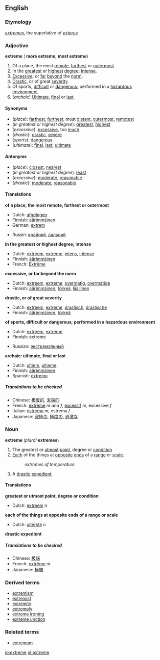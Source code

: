 ==English==
===Etymology===
{{L.}} ''[[extremus]]'', the superlative of ''[[exterus]]''<!--should this be "externus", which means "outside"?-->

===Adjective===
'''extreme''' ({{compar}} '''more extreme''', {{superl}} '''most extreme''')

#Of a place, the most [[remote]], [[farthest]] or [[outermost]].
#In the [[greatest]] or [[highest]] [[degree]]; [[intense]].
#[[Excessive]], or [[far]] [[beyond]] the [[norm]].
#[[Drastic]], or of great [[severity]].
#Of sports, [[difficult]] or [[dangerous]]; performed in a [[hazardous]] [[environment]].
#(''archaic'') [[Ultimate]], [[final]] or [[last]].

====Synonyms====
*(''place''): [[far]]thest, [[furthest]], most [[distant]], [[outermost]], [[remote]]st
*(''in greatest or highest degree''): [[great]]est, [[high]]est
*(''excessive''): [[excessive]], too [[much]]
*(''drastic''): [[drastic]], [[severe]]
*(''sports''): [[dangerous]]
*(''ultimate''): [[final]], [[last]], [[ultimate]]

====Antonyms====
*(''place''): [[close]]st, [[near]]est
*(''in greatest or highest degree''): [[least]]
*(''excessive''): [[moderate]], [[reasonable]]
*(''drastic''): [[moderate]], [[reasonable]]

====Translations====

'''of a place, the most remote, farthest or outermost'''
{{top}}
*Dutch: [[afgelegen]]
*Finnish: [[äärimmäinen]]
*German: [[extrem]]
{{mid}}
*Russin: [[крайний]], [[дальний]]
{{bottom}}

'''in the greatest or highest degree; intense'''
{{top}}
*Dutch: [[extreem]], [[extreme]], [[intens]], [[intense]]
*Finnish: [[äärimmäinen]]
*French: [[Extrême]]
{{mid}}
{{bottom}}

'''excessive, or far beyond the norm'''
{{top}}
*Dutch: [[extreem]], [[extreme]], [[overmatig]], [[overmatige]]
*Finnish: [[äärimmäinen]], [[törkeä]], [[liiallinen]]
{{mid}}
{{bottom}}

'''drastic, or of great severity'''
{{top}}
*Dutch: [[extreem]], [[extreme]], [[drastisch]], [[drastische]]
*Finnish: [[äärimmäinen]], [[törkeä]]
{{mid}}
{{bottom}}

'''of sports, difficult or dangerous; performed in a hazardous environment'''
{{top}}
*Dutch: [[extreem]], [[extreme]]
*Finnish: extreme
{{mid}}
*Russian: [[экстремальный]]
{{bottom}}

'''archaic: ultimate, final or last'''
{{top}}
*Dutch: [[ultiem]], [[ultieme]]
*Finnish: [[äärimmäinen]]
*Spanish: [[extremo]]
{{mid}}
{{bottom}}

=====Translations to be checked=====
<!--Remove this section once all of the translations below have been moved into the tables above.-->
{{checktrans}}

*Chinese: [[极度的]], [[末端的]]
*French: [[extrême]] ''m and f'', [[excessif]] ''m'', excessive ''f''
*Italian: [[estremo]] ''m'', estrema ''f''
*Japanese: [[究極]]の, [[極度]]の, [[過激]]な

===Noun===
'''extreme''' (''plural'' '''extremes''')

#The greatest or [[utmost]] [[point]], degree or [[condition]]
#[[Each]] of the things at [[opposite]] [[end]]s of a [[range]] or [[scale]].
#:''extremes of temperature''
#A [[drastic]] [[expedient]].

====Translations====
'''greatest or utmost point, degree or condition'''
{{top}}
*Dutch: [[extreem]] ''n''
{{mid}}
{{bottom}}

'''each of the things at opposite ends of a range or scale'''
{{top}}
*Dutch: [[uiterste]] ''n''
{{mid}}
{{bottom}}

'''drastic expedient'''
{{top}}
{{mid}}
{{bottom}}

=====Translations to be checked=====
<!--Remove this section once all of the translations below have been moved into the tables above.-->
{{checktrans}}

*Chinese: [[极端]]
*French: [[extrême]] ''m''
*Japanese: [[極端]]

===Derived terms===
*[[extremism]]
*[[extremist]]
*[[extremity]]
*[[extremely]]
*[[extreme ironing]]
*[[extreme unction]]

===Related terms===
*[[extremum]]

[[io:extreme]]
[[pl:extreme]]